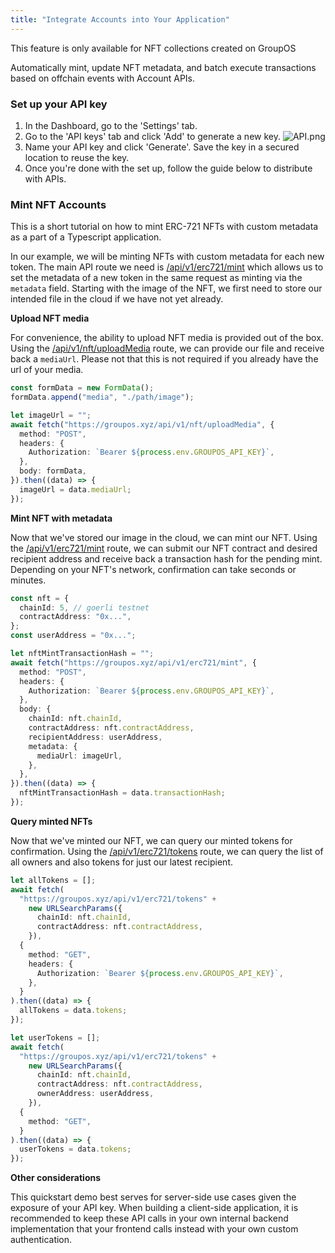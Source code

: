 ```yaml
---
title: "Integrate Accounts into Your Application"
---
```


<Info>This feature is only available for NFT collections created on GroupOS</Info>


Automatically mint, update NFT metadata, and batch execute transactions based on offchain events with Account APIs.

### Set up your API key

1. In the Dashboard, go to the 'Settings' tab.
2. Go to the 'API keys' tab and click 'Add' to generate a new key.
   ![API.png](https://station-images.nyc3.digitaloceanspaces.com/8e6e553e-1da4-4501-ac64-52094d9c1a0d.png)
3. Name your API key and click 'Generate'.
   <Warning>
     Save the key in a secured location to reuse the key.
   </Warning>
4. Once you're done with the set up, follow the guide below to distribute with APIs.

### Mint NFT Accounts

This is a short tutorial on how to mint ERC-721 NFTs with custom metadata as a part of a Typescript application.

In our example, we will be minting NFTs with custom metadata for each new token. The main API route we need is
[/api/v1/erc721/mint](/api-reference/v1/erc721/post/mint) which allows us to set the metadata of a new token in the same request as minting via
the `metadata` field. Starting with the image of the NFT, we first need to store our intended file in the cloud if
we have not yet already.

**Upload NFT media**

For convenience, the ability to upload NFT media is provided out of the box.
Using the [/api/v1/nft/uploadMedia](/api-reference/v1/nft/post/uploadMedia) route, we can provide our file and receive back
a `mediaUrl`. Please not that this is not required if you already have the url of your media.

```typescript
const formData = new FormData();
formData.append("media", "./path/image");

let imageUrl = "";
await fetch("https://groupos.xyz/api/v1/nft/uploadMedia", {
  method: "POST",
  headers: {
    Authorization: `Bearer ${process.env.GROUPOS_API_KEY}`,
  },
  body: formData,
}).then((data) => {
  imageUrl = data.mediaUrl;
});
```

**Mint NFT with metadata**

Now that we've stored our image in the cloud, we can mint our NFT.
Using the [/api/v1/erc721/mint](/api-reference/v1/erc721/post/mint) route, we can submit our NFT contract and desired
recipient address and receive back a transaction hash for the pending mint. Depending on your NFT's network, confirmation
can take seconds or minutes.

```typescript
const nft = {
  chainId: 5, // goerli testnet
  contractAddress: "0x...",
};
const userAddress = "0x...";

let nftMintTransactionHash = "";
await fetch("https://groupos.xyz/api/v1/erc721/mint", {
  method: "POST",
  headers: {
    Authorization: `Bearer ${process.env.GROUPOS_API_KEY}`,
  },
  body: {
    chainId: nft.chainId,
    contractAddress: nft.contractAddress,
    recipientAddress: userAddress,
    metadata: {
      mediaUrl: imageUrl,
    },
  },
}).then((data) => {
  nftMintTransactionHash = data.transactionHash;
});
```

**Query minted NFTs**

Now that we've minted our NFT, we can query our minted tokens for confirmation.
Using the [/api/v1/erc721/tokens](/api-reference/v1/erc721/get/tokens) route, we can query the
list of all owners and also tokens for just our latest recipient.

```typescript
let allTokens = [];
await fetch(
  "https://groupos.xyz/api/v1/erc721/tokens" +
    new URLSearchParams({
      chainId: nft.chainId,
      contractAddress: nft.contractAddress,
    }),
  {
    method: "GET",
    headers: {
      Authorization: `Bearer ${process.env.GROUPOS_API_KEY}`,
    },
  }
).then((data) => {
  allTokens = data.tokens;
});

let userTokens = [];
await fetch(
  "https://groupos.xyz/api/v1/erc721/tokens" +
    new URLSearchParams({
      chainId: nft.chainId,
      contractAddress: nft.contractAddress,
      ownerAddress: userAddress,
    }),
  {
    method: "GET",
  }
).then((data) => {
  userTokens = data.tokens;
});
```

**Other considerations**

This quickstart demo best serves for server-side use cases given the exposure of your API key.
When building a client-side application, it is recommended to keep these API calls in your own
internal backend implementation that your frontend calls instead with your own custom authentication.
